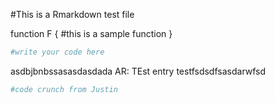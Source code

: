 #This is a Rmarkdown test file

function F {
  #this is a sample function
}
```r
#write your code here

```
asdbjbnbssasasdasdada
AR: TEst entry\xcxzczdfasfads
testfsdsdfsasdarwfsd
```r
#code crunch from Justin
```

